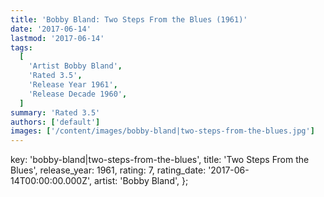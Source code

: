 ```yaml
---
title: 'Bobby Bland: Two Steps From the Blues (1961)'
date: '2017-06-14'
lastmod: '2017-06-14'
tags:
  [
    'Artist Bobby Bland',
    'Rated 3.5',
    'Release Year 1961',
    'Release Decade 1960',
  ]
summary: 'Rated 3.5'
authors: ['default']
images: ['/content/images/bobby-bland|two-steps-from-the-blues.jpg']
---
```


  key: 'bobby-bland|two-steps-from-the-blues',
  title: 'Two Steps From the Blues',
  release_year: 1961,
  rating: 7,
  rating_date: '2017-06-14T00:00:00.000Z',
  artist: 'Bobby Bland',
};

<MusicRating data={data} />
